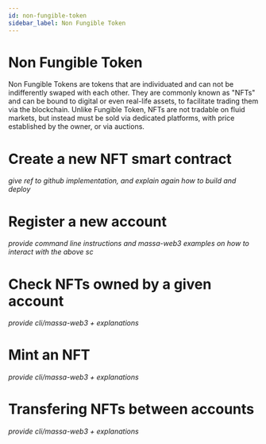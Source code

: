 ```yaml
---
id: non-fungible-token
sidebar_label: Non Fungible Token
---
```


# Non Fungible Token

Non Fungible Tokens are tokens that are individuated and can not be indifferently swaped with each other.
They are commonly known as "NFTs" and can be bound to digital or even real-life assets, to facilitate
trading them via the blockchain. Unlike Fungible Token, NFTs are not tradable on fluid markets, but instead 
must be sold via dedicated platforms, with price established by the owner, or via auctions.

# Create a new NFT smart contract
*give ref to github implementation, and explain again how to build and deploy*

# Register a new account
*provide command line instructions and massa-web3 examples on how to interact with the above sc*

# Check NFTs owned by a given account
*provide cli/massa-web3 + explanations*

# Mint an NFT
*provide cli/massa-web3 + explanations*

# Transfering NFTs between accounts
*provide cli/massa-web3 + explanations*


